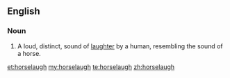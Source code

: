 ==English==

===Noun===
{{en-noun}}

# A loud, distinct, sound of [[laughter]] by a human, resembling the sound of a horse.

[[et:horselaugh]]
[[my:horselaugh]]
[[te:horselaugh]]
[[zh:horselaugh]]